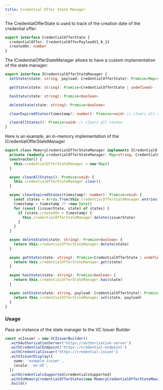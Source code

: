 ```yaml
---
title: Credential Offer State Manager
---
```


The CredentialOfferState is used to track of the creation date of the credential offer:

```typescript
export interface CredentialOfferState {
  credentialOffer: CredentialOfferPayloadV1_0_11
  createdOn: number
}
```

The ICredentialOfferStateManager allows to have a custom implementation of the state manager:

```typescript
export interface ICredentialOfferStateManager {
  setState(state: string, payload: CredentialOfferState): Promise<Map<string, CredentialOfferState>>

  getState(state: string): Promise<CredentialOfferState | undefined>

  hasState(state: string): Promise<boolean>

  deleteState(state: string): Promise<boolean>

  clearExpiredStates(timestamp?: number): Promise<void> // clears all expired states compared against timestamp if provided, otherwise current timestamp

  clearAllStates(): Promise<void> // clears all states
}
```

Here is an example, an in-memory implementation of the ICredentialOfferStateManager

```typescript
export class MemoryCredentialOfferStateManager implements ICredentialOfferStateManager {
  private readonly credentialOfferStateManager: Map<string, CredentialOfferState>
  constructor() {
    this.credentialOfferStateManager = new Map()
  }

  async clearAllStates(): Promise<void> {
    this.credentialOfferStateManager.clear()
  }

  async clearExpiredStates(timestamp?: number): Promise<void> {
    const states = Array.from(this.credentialOfferStateManager.entries())
    timestamp = timestamp ?? +new Date()
    for (const [issuerState, state] of states) {
      if (state.createdOn < timestamp) {
        this.credentialOfferStateManager.delete(issuerState)
      }
    }
  }

  async deleteState(state: string): Promise<boolean> {
    return this.credentialOfferStateManager.delete(state)
  }

  async getState(state: string): Promise<CredentialOfferState | undefined> {
    return this.credentialOfferStateManager.get(state)
  }

  async hasState(state: string): Promise<boolean> {
    return this.credentialOfferStateManager.has(state)
  }

  async setState(state: string, payload: CredentialOfferState): Promise<Map<string, CredentialOfferState>> {
    return this.credentialOfferStateManager.set(state, payload)
  }
}
```

### Usage

Pass an instance of the state manager to the VC Issuer Builder

```typescript
const vcIssuer = new VcIssuerBuilder()
  .withAuthorizationServer('https://authorization-server')
  .withCredentialEndpoint('https://credential-endpoint')
  .withCredentialIssuer('https://credential-issuer')
  .withIssuerDisplay({
    name: 'example issuer',
    locale: 'en-US',
  })
  .withCredentialsSupported(credentialsSupported)
  .withInMemoryCredentialOfferStates(new MemoryCredentialOfferStateManager())
  .build()
```
